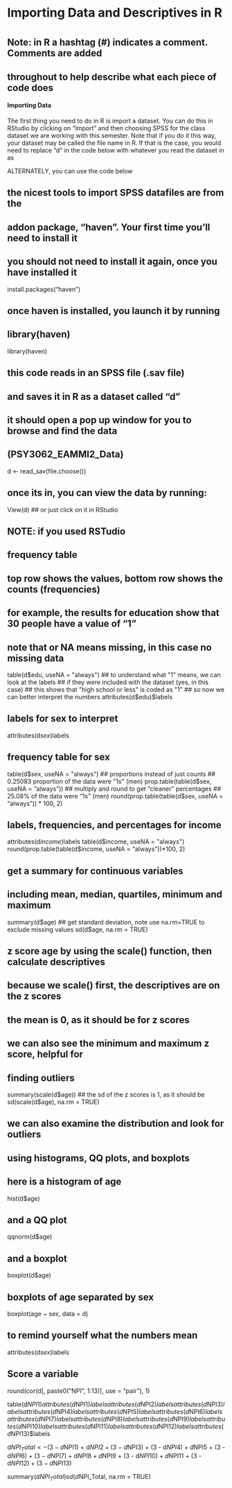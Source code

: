 ######################################################################
#                                                                    #
#               Importing Data and Descriptives in R                 #
#                                                                    #
######################################################################

## Note: in R a hashtag (#) indicates a comment. Comments are added 
## throughout to help describe what each piece of code does


#### Importing Data ####

The first thing you need to do in R is import a dataset.
You can do this in RStudio by clicking on "Import" and then choosing
SPSS for the class dataset we are working with this semester.
Note that if you do it this way, your dataset may be called the file
name in R. If that is the case, you would need to replace "d" in the
code below with whatever you read the dataset in as

ALTERNATELY, you can use the code below

## the nicest tools to import SPSS datafiles are from the
## addon package, "haven". Your first time you'll need to install it
## you should not need to install it again, once you have installed it
install.packages("haven")

## once haven is installed, you launch it by running
## library(haven)
library(haven)

## this code reads in an SPSS file (.sav file)
## and saves it in R as a dataset called "d"
## it should open a pop up window for you to browse and find the data
## (PSY3062_EAMMI2_Data)
d <- read_sav(file.choose())

## once its in, you can view the data by running:
View(d)
## or just click on it in RStudio

## NOTE: if you used RSTudio

## frequency table
## top row shows the values, bottom row shows the counts (frequencies)
## for example, the results for education show that 30 people have a value of "1"
## note that <NA> or NA means missing, in this case no missing data
table(d$edu, useNA = "always")
## to understand what "1" means, we can look at the labels
## if they were included with the dataset (yes, in this case)
## this shows that "high school or less" is coded as "1"
## so now we can better interpret the numbers
attributes(d$edu)$labels

## labels for sex to interpret
attributes(d$sex)$labels

## frequency table for sex
table(d$sex, useNA = "always")
## proportions instead of just counts
## 0.25083 proportion of the data were "1s" (men)
prop.table(table(d$sex, useNA = "always"))
## multiply and round to get "cleaner" percentages
## 25.08% of the data were "1s" (men)
round(prop.table(table(d$sex, useNA = "always")) * 100, 2)


## labels, frequencies, and percentages for income
attributes(d$income)$labels
table(d$income, useNA = "always")
round(prop.table(table(d$income, useNA = "always"))*100, 2)


## get a summary for continuous variables
## including mean, median, quartiles, minimum and maximum
summary(d$age)
## get standard deviation, note use na.rm=TRUE to exclude missing values
sd(d$age, na.rm = TRUE)

## z score age by using the scale() function, then calculate descriptives
## because we scale() first, the descriptives are on the z scores
## the mean is 0, as it should be for z scores
## we can also see the minimum and maximum z score, helpful for
## finding outliers
summary(scale(d$age))
## the sd of the z scores is 1, as it should be
sd(scale(d$age), na.rm = TRUE)

## we can also examine the distribution and look for outliers
## using histograms, QQ plots, and boxplots

## here is a histogram of age
hist(d$age)

## and a QQ plot
qqnorm(d$age)

## and a boxplot
boxplot(d$age)

## boxplots of age separated by sex
boxplot(age ~ sex, data = d)

## to remind yourself what the numbers mean
attributes(d$sex)$labels



## Score a variable
round(cor(d[, paste0("NPI", 1:13)], use = "pair"), 1)

table(d$NPI1)
attributes(d$NPI1)$labels
attributes(d$NPI2)$labels
attributes(d$NPI3)$labels
attributes(d$NPI4)$labels
attributes(d$NPI5)$labels
attributes(d$NPI6)$labels
attributes(d$NPI7)$labels
attributes(d$NPI8)$labels
attributes(d$NPI9)$labels
attributes(d$NPI10)$labels
attributes(d$NPI11)$labels
attributes(d$NPI12)$labels
attributes(d$NPI13)$labels

d$NPI_Total <- (3 - d$NPI1) + d$NPI2 + (3 - d$NPI3) + (3 - d$NPI4) +
  d$NPI5 + (3 - d$NPI6) + (3 - d$NPI7) + d$NPI8 +
  d$NPI9 + (3 - d$NPI10) + d$NPI11 +
  (3 - d$NPI12) + (3 - d$NPI13)

summary(d$NPI_Total)
sd(d$NPI_Total, na.rm = TRUE)

